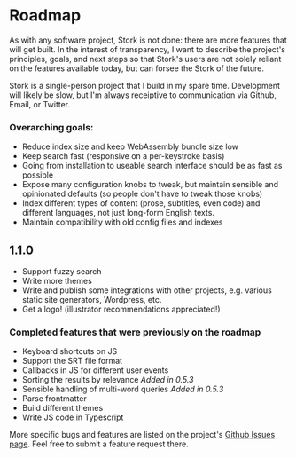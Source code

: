 # Roadmap

As with any software project, Stork is not done: there are more features
that will get built. In the interest of transparency, I want to describe
the project's principles, goals, and next steps so that Stork's users are
not solely reliant on the features available today, but can forsee the
Stork of the future.

Stork is a single-person project that I build in my spare time.
Development will likely be slow, but I'm always receiptive to
communication via Github, Email, or Twitter.

### Overarching goals:

- Reduce index size and keep WebAssembly bundle size low
- Keep search fast (responsive on a per-keystroke basis)
- Going from installation to useable search interface should be as fast as possible
- Expose many configuration knobs to tweak, but maintain sensible and opinionated defaults (so people don't have to tweak those knobs)
- Index different types of content (prose, subtitles, even code) and different languages, not just long-form English texts.
- Maintain compatibility with old config files and indexes

## 1.1.0

- Support fuzzy search
- Write more themes
- Write and publish some integrations with other projects, e.g. various static site generators, Wordpress, etc.
- Get a logo! (illustrator recommendations appreciated!)

### Completed features that were previously on the roadmap

- Keyboard shortcuts on JS
- Support the SRT file format
- Callbacks in JS for different user events
- Sorting the results by relevance _Added in 0.5.3_
- Sensible handling of multi-word queries _Added in 0.5.3_
- Parse frontmatter
- Build different themes
- Write JS code in Typescript

More specific bugs and features are listed on the project's [Github Issues page](https://github.com/jameslittle230/stork/issues). Feel free to submit a feature request there.
